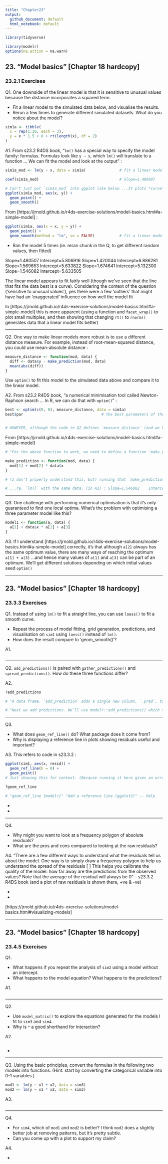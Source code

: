 ```yaml
---
title: "Chapter23"
output:
  github_document: default
  html_notebook: default
---
```


```r
library(tidyverse)

library(modelr)
options(na.action = na.warn)
```


## 23. "Model basics" [Chapter 18 hardcopy]
### 23.2.1 Exercises

Q1.
One downside of the linear model is that it is sensitive to unusual values because the distance incorporates a squared term.

* Fit a linear model to the simulated data below, and visualise the results.
* Rerun a few times to generate different simulated datasets. What do you notice about the model?

```r
sim1a <- tibble(
  x = rep(1:10, each = 3),
  y = x * 1.5 + 6 + rt(length(x), df = 2)
)
```

A1.
From s23.2 R4DS book, "`lm()` has a special way to specify the model family: formulas. Formulas look like `y ~ x`, which `lm()` will translate to a function ... We can fit the model and look at the output" :
```r
sim1a_mod <- lm(y ~ x, data = sim1a)               # fit a linear model (straight line)

coef(sim1a_mod)                                    # Slope=1.480507    Intercept=5.806916

# Can't just put `sim1a_mod` into ggplot like below ...It plots *curve*, as for `sim1a`. (WHY?)
ggplot(sim1a_mod, aes(x, y)) +
  geom_point() +
  geom_smooth() 
```


From [https://jrnold.github.io/r4ds-exercise-solutions/model-basics.html#a-simple-model] :
```r
ggplot(sim1a, aes(x = x, y = y)) +
  geom_point() +
  geom_smooth(method = "lm", se = FALSE)           # fit a linear model (straight line)
```


* Ran the model 5 times (ie. reran chunk in the Q, to get different random values, then fitted)

Slope=1.480507    Intercept=5.806916
Slope=1.420044    Intercept=6.886281
Slope=1.569653    Intercept=5.633822
Slope=1.674641    Intercept=5.132300
Slope=1.546082    Intercept=5.633505

The linear model appears to fit fairly well (though we've seen that the line that fits the data best is a curve). Considering the context of the question ('sensitive to unusual values'), yes there were a few 'outliers' that might have had an 'exaggerated' influence on how well the model fit

In [https://jrnold.github.io/r4ds-exercise-solutions/model-basics.html#a-simple-model] this is more apparent (using a function and `facet_wrap()` to plot small multiples, and then showing that changing `rt()` to `rnorm()` generates data that a linear model fits better)


-----------

Q2.
One way to make linear models more robust is to use a different distance measure. For example, instead of root-mean-squared distance, you could use mean-absolute distance :
```r
measure_distance <- function(mod, data) {
  diff <- data$y - make_prediction(mod, data)
  mean(abs(diff))
}
```

Use `optim()` to fit this model to the simulated data above and compare it to the linear model.

A2.
From s23.2 R4DS book, "a numerical minimisation tool called Newton-Raphson search ... In R, we can do that with `optim()`" :
```r
best <- optim(c(0, 0), measure_distance, data = sim1a)
best$par                                   # the best parameters of the 'mean-absolute distance'


# HOWEVER, although the code in Q2 defines `measure_distance` (and we have `sim1a` from Q1), that definition doesn't include what the `make_prediction()` function is ...SO at the moment we just get an error
```

From [https://jrnold.github.io/r4ds-exercise-solutions/model-basics.html#a-simple-model]
```r
# "For the above function to work, we need to define a function `make_prediction` that takes a numeric vector of length two (the intercept and slope) and returns the predictions..."

make_prediction <- function(mod, data) {
  mod[1] + mod[2] * data$x
}

# (I don't properly understand this, but) running that `make_prediction` code, and then the `optim` code again, gives : [1] 6.013145 1.511948

# ...re. `lm()` with the same data, (in A1) : Slope=1.546082    Intercept=5.633505
```


-----------

Q3.
One challenge with performing numerical optimisation is that it’s only guaranteed to find one local optima. What’s the problem with optimising a three parameter model like this?
```r
model1 <- function(a, data) {
  a[1] + data$x * a[2] + a[3]
}
```

A3.
If I understand [https://jrnold.github.io/r4ds-exercise-solutions/model-basics.html#a-simple-model] correctly, it's that although `a[2]` always has the same optimum value, there are many ways of reaching the optimum `a[1] + a[3]` ...and hence many values of `a[1]` and `a[3]` can be part of an optimum. We'll get different solutions depending on which initial values seed `optim()`


-----------

## 23. "Model basics" [Chapter 18 hardcopy]
### 23.3.3 Exercises

Q1.
Instead of using `lm()` to fit a straight line, you can use `loess()` to fit a smooth curve.

* Repeat the process of model fitting, grid generation, predictions, and visualisation on `sim1` using `loess()` instead of `lm()`.
* How does the result compare to 'geom_smooth()'?

A1.

```r

```

-----------

Q2.
`add_predictions()` is paired with `gather_predictions()` and `spread_predictions()`. How do these three functions differ?

A2.
```r
?add_predictions

# "A data frame. `add_prediction` adds a single new column, `.pred`, to the input data. `spread_predictions` adds one column for each model. `gather_predictions` adds two columns `.model` and `.pred`, and repeats the input rows for each model." -- Help

# "Next we add predictions. We’ll use modelr::add_predictions() which takes a data frame and a model. It adds the predictions from the model to a new column in the data frame" -- s23.3.1 R4DS book
```



-----------

Q3.

* What does `geom_ref_line()` do? What package does it come from?
* Why is displaying a reference line in plots showing residuals useful and important?

A3.
This refers to code in s23.3.2 :
```r
ggplot(sim1, aes(x, resid)) + 
  geom_ref_line(h = 0) +
  geom_point()
# Just showing this for context. (Because running it here gives an error)

?geom_ref_line

# "geom_ref_line {modelr}" "Add a reference line (ggplot2)" -- Help
```


*
*

-----------

Q4.

* Why might you want to look at a frequency polygon of absolute residuals?
* What are the pros and cons compared to looking at the raw residuals?

A4.
"There are a few different ways to understand what the residuals tell us about the model. One way is to simply draw a frequency polygon to help us understand the spread of the residuals [ ] This helps you calibrate the quality of the model: how far away are the predictions from the observed values? Note that the average of the residual will always be 0" -- s23.3.2 R4DS book (and a plot of raw residuals is shown there, +ve & -ve)

*
*

[https://jrnold.github.io/r4ds-exercise-solutions/model-basics.html#visualizing-models]


-----------

## 23. "Model basics" [Chapter 18 hardcopy]
### 23.4.5 Exercises

Q1.

* What happens if you repeat the analysis of `sim2` using a model without an intercept.
* What happens to the model equation? What happens to the predictions?

A1.

```r

```

-----------

Q2.

* Use `model_matrix()` to explore the equations generated for the models I fit to `sim3` and `sim4`.
* Why is `*` a good shorthand for interaction?

A2.

```r

```

*

-----------

Q3.
Using the basic principles, convert the formulas in the following two models into functions.
(Hint: start by converting the categorical variable into 0-1 variables.)
```r
mod1 <- lm(y ~ x1 + x2, data = sim3)
mod2 <- lm(y ~ x1 * x2, data = sim3)
```

A3.

```r

```

-----------

Q4.

* For `sim4`, which of `mod1` and `mod2` is better? I think `mod2` does a slightly better job at removing patterns, but it’s pretty subtle.
* Can you come up with a plot to support my claim?

A4.

*

```r

```


